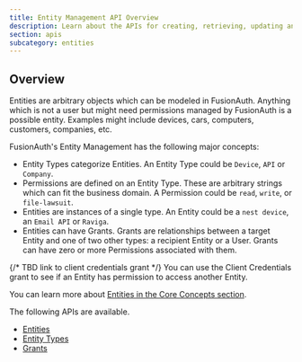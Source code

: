```yaml
---
title: Entity Management API Overview
description: Learn about the APIs for creating, retrieving, updating and deleting entities and entity types.
section: apis
subcategory: entities
---
```


<PremiumEditionBlurb />

## Overview
Entities are arbitrary objects which can be modeled in FusionAuth. Anything which is not a user but might need permissions managed by FusionAuth is a possible entity. Examples might include devices, cars, computers, customers, companies, etc.

FusionAuth's Entity Management has the following major concepts:

* Entity Types categorize Entities. An Entity Type could be `Device`, `API` or `Company`.
* Permissions are defined on an Entity Type. These are arbitrary strings which can fit the business domain. A Permission could be `read`, `write`, or `file-lawsuit`. 
* Entities are instances of a single type. An Entity could be a `nest device`, an `Email API` or `Raviga`.
* Entities can have Grants. Grants are relationships between a target Entity and one of two other types: a recipient Entity or a User. Grants can have zero or more Permissions associated with them.

{/*  TBD link to client credentials grant */}
You can use the Client Credentials grant to see if an Entity has permission to access another Entity.

You can learn more about [Entities in the Core Concepts section](/docs/get-started/core-concepts/entity-management).

The following APIs are available.

* [Entities](/docs/apis/entities/entities)
* [Entity Types](/docs/apis/entities/entity-types)
* [Grants](/docs/apis/entities/grants)
